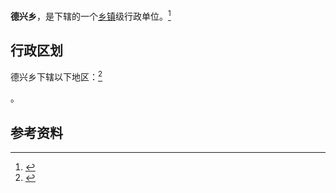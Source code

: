 {{中国乡级行政区|62/11/22/205/000}}

'''德兴乡'''，是{{PRC admin/fullname|62/11/22/205/000|3}}下辖的一个[[乡镇|乡镇]]级行政单位。<ref>{{PRC admin/ref sgc|{{PRC admin/parent|62/11/22/205/000}}}}</ref>

== 行政区划 ==

德兴乡下辖以下地区：<ref>{{PRC admin/ref sgc|62/11/22/205/000}}</ref>

{{PRC admin/children|62/11/22/205/000}}。

== 参考资料 ==

{{reflist}}

{{行政区划小作品}}
{{PRC admin/navcat|62/11/22/205/000}}